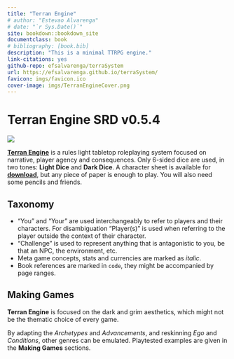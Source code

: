 ```yaml
---
title: "Terran Engine"
# author: "Estevao Alvarenga"
# date: "`r Sys.Date()`"
site: bookdown::bookdown_site
documentclass: book
# bibliography: [book.bib]
description: "This is a minimal TTRPG engine."
link-citations: yes
github-repo: efsalvarenga/terraSystem
url: https://efsalvarenga.github.io/terraSystem/
favicon: imgs/favicon.ico
cover-image: imgs/TerranEngineCover.png
---
```


# Terran Engine SRD v0.5.4 {-}

![](imgs/TerranEngineCover.png)

[**Terran Engine**](https://efsalvarenga.github.io/terraSystem/) is a rules light tabletop roleplaying system focused on narrative, player agency and consequences. Only 6-sided dice are used, in two tones: **Light Dice** and **Dark Dice**. A character sheet is available for [**download**](assets/TerranSheet.pdf), but any piece of paper is enough to play. You will also need some pencils and friends.


## Taxonomy {-}

- "You" and "Your" are used interchangeably to refer to players and their characters. For disambiguation "Player(s)" is used when referring to the player outside the context of their character.
- "Challenge" is used to represent anything that is antagonistic to you, be that an NPC, the environment, etc.
- Meta game concepts, stats and currencies are marked as *italic*.
- Book references are marked in `code`, they might be accompanied by page ranges.

## Making Games {-}

**Terran Engine** is focused on the dark and grim aesthetics, which might not be the thematic choice of every game.

By adapting the *Archetypes* and *Advancements*, and reskinning *Ego* and *Conditions*, other genres can be emulated. Playtested examples are given in the **Making Games** sections.
